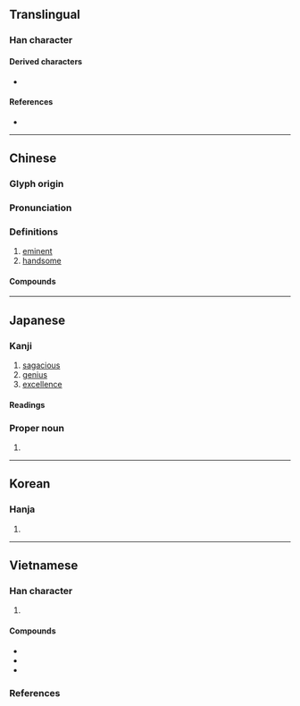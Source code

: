 {{also|儁|㑺}}
{{character info/new}}
==Translingual==

===Han character===
{{Han char|rn=9|rad=人|as=07|sn=9|four=23247|canj=OICE|ids=⿰亻夋}}

====Derived characters====
* {{l|mul|[[葰]], [[䈗]], [[𪡟]], [[𪶠]], [[𭏓]], [[𭵘]]}}

====References====
* {{Han ref|kx=0104.150|dkj=00674|dj=0220.140|hdz=10168.040|uh=4FCA|ud=20426|bh=AB54|bd=43860}}

----

==Chinese==
{{zh-forms|alt=儁,㑺}}

===Glyph origin===
{{Han etym}}

===Pronunciation===
{{zh-pron
|m=jùn
|c=zeon3
|h=pfs=tsun
|mn=chùn
|mn-t=zung3
|mc=y
|oc=y
|ma=y
|cat=n,v
}}

===Definitions===
{{zh-hanzi}}

# [[eminent]]
# [[handsome]]

====Compounds====
{{zh-der|不學長俊|丰神俊美|來俊臣|俊乂|俊俏|俊俏風流|俊偉|俊傑|俊刮|俊器|俊士|俊龐兒|俊彥|俊德|俊拔|俊敏|俊材|俊民|俊爽|俊眼修眉|俊秀|俊美|俊茂|俊逸|俊遊|俊邁|俊雅|俊髦|俊鶻|八俊|國俊|奇俊|寒俊|少年才俊|忍俊不禁|才俊|擦俊藥|旁求俊彥|清俊|清新俊逸|清麗俊逸|爽俊|發俊科|翩然俊雅|英俊|英才俊偉|裴少俊|豪俊|賢俊|長俊|風流俊俏|髦俊}}

----

==Japanese==

===Kanji===
{{ja-kanji|grade=c|rs=人07}}

# [[sagacious]]
# [[genius]]
# [[excellence]]

====Readings====
{{ja-readings
|on=しゅん
|kun=すぐ-れる
|nanori=とし
}}

===Proper noun===
{{ja-pos|しゅん|proper}}

# {{given name|ja|male|sort=しゅん}}

----

==Korean==

===Hanja===
{{ko-hanja|hangeul=준|rv=jun|mr=chun}}

# {{rfdef|ko|sort=人07}}

----

==Vietnamese==

===Han character===
{{vi-readings|rs=人07
|hanviet=tuấn-tdcntd;gdhn
|phienthiet=祖峻 tổ tuấn
|nom=tuấn-tdcntd;taberd, toáng-gdhn
}}

# {{rfdef|vi|sort=人07}}

====Compounds====
{{der-top3|Compounds}}
* {{vi-l|俊傑|tuấn kiệt}}
* {{vi-l|俊士|tuấn sĩ}}
* {{vi-l|俊秀|tuấn tú}}
{{der-bottom}}

===References===
<references/>
